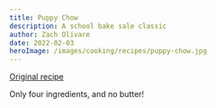 ```yaml
---
title: Puppy Chow
description: A school bake sale classic
author: Zach Olivare
date: 2022-02-03
heroImage: /images/cooking/recipes/puppy-chow.jpg
---
```



[Original recipe](https://joyfoodsunshine.com/puppy-chow-recipe/?utm_source=pocket_mylist)

Only four ingredients, and no butter!

<RecipeIngredients client:load />
<RecipeInstructions />
